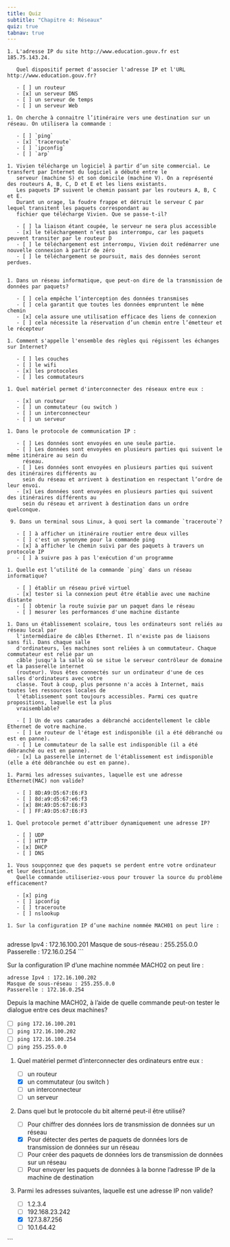 ```yaml
---
title: Quiz
subtitle: "Chapitre 4: Réseaux"
quiz: true
tabnav: true
---
```

```ed-pb
1. L'adresse IP du site http://www.education.gouv.fr est 185.75.143.24.

   Quel dispositif permet d'associer l'adresse IP et l'URL http://www.education.gouv.fr? 

   - [ ] un routeur 
   - [x] un serveur DNS 
   - [ ] un serveur de temps 
   - [ ] un serveur Web 

1. On cherche à connaitre l’itinéraire vers une destination sur un réseau. On utilisera la commande : 

   - [ ] `ping`
   - [x] `traceroute`
   - [ ] `ipconfig`
   - [ ] `arp`

1. Vivien télécharge un logiciel à partir d’un site commercial. Le transfert par Internet du logiciel a débuté entre le 
   serveur (machine S) et son domicile (machine V). On a représenté des routeurs A, B, C, D et E et les liens existants. 
   Les paquets IP suivent le chemin passant par les routeurs A, B, C et E. 
   Durant un orage, la foudre frappe et détruit le serveur C par lequel transitent les paquets correspondant au 
   fichier que télécharge Vivien. Que se passe-t-il? 

   - [ ] la liaison étant coupée, le serveur ne sera plus accessible 
   - [x] le téléchargement n’est pas interrompu, car les paquets peuvent transiter par le routeur D 
   - [ ] le téléchargement est interrompu, Vivien doit redémarrer une nouvelle connexion à partir de zéro 
   - [ ] le téléchargement se poursuit, mais des données seront perdues.


1. Dans un réseau informatique, que peut-on dire de la transmission de données par paquets? 

   - [ ] cela empêche l’interception des données transmises 
   - [ ] cela garantit que toutes les données empruntent le même chemin 
   - [x] cela assure une utilisation efficace des liens de connexion 
   - [ ] cela nécessite la réservation d’un chemin entre l’émetteur et le récepteur

1. Comment s'appelle l'ensemble des règles qui régissent les échanges sur Internet? 

   - [ ] les couches 
   - [ ] le wifi 
   - [x] les protocoles 
   - [ ] les commutateurs 

1. Quel matériel permet d'interconnecter des réseaux entre eux : 

   - [x] un routeur 
   - [ ] un commutateur (ou switch ) 
   - [ ] un interconnecteur 
   - [ ] un serveur 

1. Dans le protocole de communication IP : 

   - [ ] Les données sont envoyées en une seule partie. 
   - [ ] Les données sont envoyées en plusieurs parties qui suivent le même itinéraire au sein du
     réseau.
   - [ ] Les données sont envoyées en plusieurs parties qui suivent des itinéraires différents au
     sein du réseau et arrivent à destination en respectant l’ordre de leur envoi.
   - [x] Les données sont envoyées en plusieurs parties qui suivent des itinéraires différents au
     sein du réseau et arrivent à destination dans un ordre quelconque.

 9. Dans un terminal sous Linux, à quoi sert la commande `traceroute`? 

   - [ ] à afficher un itinéraire routier entre deux villes 
   - [ ] c'est un synonyme pour la commande ping 
   - [x] à afficher le chemin suivi par des paquets à travers un protocole IP 
   - [ ] à suivre pas à pas l'exécution d'un programme 

1. Quelle est l’utilité de la commande `ping` dans un réseau informatique? 

   - [ ] établir un réseau privé virtuel 
   - [x] tester si la connexion peut être établie avec une machine distante 
   - [ ] obtenir la route suivie par un paquet dans le réseau 
   - [ ] mesurer les performances d'une machine distante 

1. Dans un établissement scolaire, tous les ordinateurs sont reliés au réseau local par
   l'intermédiaire de câbles Ethernet. Il n'existe pas de liaisons sans fil. Dans chaque salle
   d'ordinateurs, les machines sont reliées à un commutateur. Chaque commutateur est relié par un
   câble jusqu'à la salle où se situe le serveur contrôleur de domaine et la passerelle internet
   (routeur). Vous êtes connectés sur un ordinateur d'une de ces salles d'ordinateurs avec votre
   classe. Tout à coup, plus personne n'a accès à Internet, mais toutes les ressources locales de
   l'établissement sont toujours accessibles. Parmi ces quatre propositions, laquelle est la plus
   vraisemblable?

   - [ ] Un de vos camarades a débranché accidentellement le câble Ethernet de votre machine. 
   - [ ] Le routeur de l'étage est indisponible (il a été débranché ou est en panne). 
   - [ ] Le commutateur de la salle est indisponible (il a été débranché ou est en panne). 
   - [x] La passerelle internet de l'établissement est indisponible (elle a été débranchée ou est en panne).

1. Parmi les adresses suivantes, laquelle est une adresse Ethernet(MAC) non valide? 

   - [ ] 8D:A9:D5:67:E6:F3 
   - [ ] 8d:a9:d5:67:e6:f3 
   - [x] 8H:A9:D5:67:E6:F3 
   - [ ] FF:A9:D5:67:E6:F3 

1. Quel protocole permet d’attribuer dynamiquement une adresse IP? 

   - [ ] UDP 
   - [ ] HTTP 
   - [x] DHCP 
   - [ ] DNS

1. Vous soupçonnez que des paquets se perdent entre votre ordinateur et leur destination. 
   Quelle commande utiliseriez-vous pour trouver la source du problème efficacement? 

   - [x] ping 
   - [ ] ipconfig 
   - [ ] traceroute 
   - [ ] nslookup

1. Sur la configuration IP d’une machine nommée MACH01 on peut lire : 
   
   ```
   adresse Ipv4 : 172.16.100.201 
   Masque de sous-réseau : 255.255.0.0 
   Passerelle : 172.16.0.254
   ```

   Sur la configuration IP d’une machine nommée MACH02 on peut lire : 
   
   ```
   adresse Ipv4 : 172.16.100.202 
   Masque de sous-réseau : 255.255.0.0 
   Passerelle : 172.16.0.254 
   ```

   Depuis la machine MACH02, à l'aide de quelle commande peut-on tester le dialogue entre ces deux
   machines?

   - [ ] `ping 172.16.100.201`
   - [ ] `ping 172.16.100.202`
   - [ ] `ping 172.16.100.254`
   - [ ] `ping 255.255.0.0`

1. Quel matériel permet d'interconnecter des ordinateurs entre eux : 

   - [ ] un routeur 
   - [x] un commutateur (ou switch ) 
   - [ ] un interconnecteur 
   - [ ] un serveur 

1. Dans quel but le protocole du bit alterné peut-il être utilisé? 

   - [ ] Pour chiffrer des données lors de transmission de données sur un réseau 
   - [x] Pour détecter des pertes de paquets de données lors de transmission de données sur un réseau 
   - [ ] Pour créer des paquets de données lors de transmission de données sur un réseau 
   - [ ] Pour envoyer les paquets de données à la bonne l’adresse IP de la machine de destination

1. Parmi les adresses suivantes, laquelle est une adresse IP non valide? 

   - [ ] 1.2.3.4 
   - [ ] 192.168.23.242 
   - [x] 127.3.87.256 
   - [ ] 10.1.64.42 


```